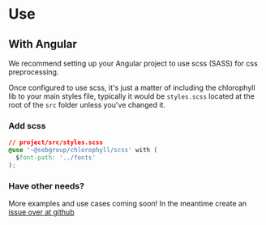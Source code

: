 
<Meta title="Get started/Use" />

# Use

## With Angular

We recommend setting up your Angular project to use scss (SASS) for css preprocessing.

Once configured to use scss, it's just a matter of including the chlorophyll lib to your main styles file, typically it would be `styles.scss` located at the root of the `src` folder unless you've changed it.

### Add scss

```css
// project/src/styles.scss
@use '~@sebgroup/chlorophyll/scss' with (
  $font-path: '../fonts'
);
```

### Have other needs?

More examples and use cases coming soon! In the meantime create an [issue over at github](https://github.com/sebgroup/green/issues)
